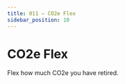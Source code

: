 ```yaml
---
title: 011 — CO2e Flex
sidebar_position: 10
---
```


```{=mdx}
import Figure from '/src/components/Figure'
import Watch from '../research/images/ai-watch.png'
```

# CO2e Flex

Flex how much CO2e you have retired.
